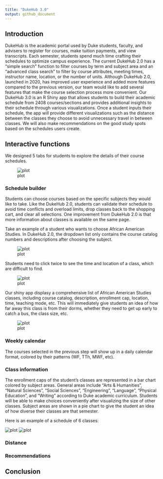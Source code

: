 ```yaml
---
title: "DukeHub 3.0"
output: github_document
---
```


## Introduction

DukeHub is the academic portal used by Duke students, faculty, and advisers to register for courses, make tuition payments, and view transcripts. Each semester, students spend much time crafting their schedules to optimize campus experience. The current DukeHub 2.0 has a “simple search” function to filter courses by term and subject area and an “advanced class search” to filter by course attributes, meeting times, instructor name, location, or the number of units. Although DukeHub 2.0, launched in 2020, has improved user experience and added more features compared to the previous version, our team would like to add several features that make the course selection process more convenient. Our DukeHub 3.0 is an R Shiny app that allows students to build their academic schedule from 2408 courses/sections and provides additional insights to their schedule through various visualizations. Once a student inputs their schedule, the app will provide different visualizations such as the distance between the classes they choose to avoid unnecessary travel in between classes. We will also make recommendations on the good study spots based on the schedules users create.

## Interactive functions
We designed 5 tabs for students to explore the details of their course schedules.

![plot](data/tab.jpg)

### Schedule builder
Students can choose courses based on the specific subjects they would like to take. Like the DukeHub 2.0, students can validate their schedule to avoid time conflicts and overload limits, drop classes back to the shopping cart, and clear all selections. One improvement from DukeHub 2.0 is that more information about classes is available on the same page. 

Take an example of a student who wants to choose African American Studies. In DukeHub 2.0, the dropdown list only contains the course catalog numbers and descriptions after choosing the subject. 

![plot](data/dukehub_old1.jpg)

Students need to click twice to see the time and location of a class, which are difficult to find.

![plot](data/dukehub_old2.jpg)

Our shiny app displasy a comprehensive list of African American Studies classes, including course catalog, description, enrollment cap, location, time, teaching mode, etc. This will immediately give students an idea of how far away this class is from their dorms, whether they need to get up early to catch a bus, the class size, etc.

![plot](data/newapp_aaas.jpg)


### Weekly calendar
The courses selected in the previous step will show up in a daily calendar format, colored by their patterns (WF, TTh, MWF, etc).

### Class information
The enrollment caps of the student’s classes are represented in a bar chart colored by subject areas. General areas include "Arts & Humanities", "Natural Sciences", "Social Sciences", "Engineering",  "Language",  "Physical Education", and "Writing" according to Duke academic curriculum. Students will be able to make choices conveniently after visualizing the size of other classes. Subject areas are shown in a pie chart to give the student an idea of how diverse their classes are that semester.

Here is an example of a schedule of 6 classes:

![plot](data/bar_chart.jpg)
![plot](data/pie_chart.jpg)

### Distance

### Recommendations

## Conclusion
